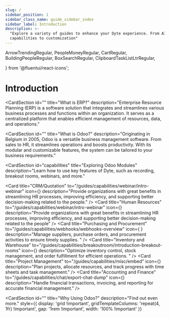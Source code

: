 ```yaml
---
slug: /
sidebar_position: 1
sidebar_class_name: guide_sidebar_index
sidebar_label: Introduction
description: >-
  "Explore a variety of guides to enhance your Dyte experience. From AI
  capabilities to customization"
---
```


  ArrowTrendingRegular,
  PeopleMoneyRegular,
  CartRegular,
  BuildingPeopleRegular,
  BoxSearchRegular,
  ClipboardTaskListLtrRegular,

} from '@fluentui/react-icons';

# Introduction

<CardSection
  id=""
  title="What is ERP?"
  description="Enterprise Resource Planning (ERP) is a software solution that integrates and streamlines various business processes and functions within an organization. It serves as a centralized platform that enables efficient management of resources, data, and operations."
  >
</CardSection>

<CardSection
  id=""
  title="What is Odoo?"
  description="Originating in Belgium in 2005, Odoo is a versatile business management software. From sales to HR, it streamlines operations and boosts productivity. With its modular and customizable features, the system can be tailored to your business requirements."
>
</CardSection>

<CardSection
  id="capabilities"
  title="Exploring Odoo Modules"
  description="Learn how to use key features of Dyte, such as recording, breakout rooms, webinars, and more."
>
  <Card
    title="CRM/Quotation"
    to="/guides/capabilities/webinar/intro-webinar"
    icon={<ArrowTrendingRegular />}
    description="Provide organizations with great benefits in streamlining HR processes, improving efficiency, and supporting better decision-making related to the people."
  />
  <Card
    title="Human Resources"
    to="/guides/capabilities/webinar/intro-webinar"
    icon={<BuildingPeopleRegular />}
    description="Provide organizations with great benefits in streamlining HR processes, improving efficiency, and supporting better decision-making related to the people"
  />
  <Card
    title="Purchasing and Procurement"
    to="/guides/capabilities/webhooks/webhooks-overview"
    icon={<CartRegular /> }
    description="Manage suppliers, purchase orders, and procurement activities to ensure timely supplies. "
  />
  <Card
    title="Inventory and Warehouse"
    to="/guides/capabilities/breakoutroom/introduction-breakout-rooms"
    icon={<BoxSearchRegular />}
    description="Optimize inventory control, stock management, and order fulfillment for efficient operations. "
  />
  <Card
    title="Project Management"
    to="/guides/capabilities/misc/embed"
    icon={<ClipboardTaskListLtrRegular />}
    description="Plan projects, allocate resources, and track progress with time sheets and task management."
  />
  <Card
    title="Accounting and Finance"
    to="/guides/capabilities/chat/export-chat-dump"
    icon={<PeopleMoneyRegular />}
    description="Handle financial transactions, invoicing, and reporting for accurate financial management."
  />
</CardSection>

<CardSection
  id=""
  title="Why Using Odoo?"
  description="Find out even more."
  style={{ 
    display: 'grid !important', 
    gridTemplateColumns: 'repeat(4, 1fr) !important', 
    gap: '1rem !important',
    width: '100% !important'
  }}
>
  <Card
    title="Comprehensive Suites"
    description="Odoo's integrated application cover various business processes, eliminating the need for multiple disjointed systems and promoting seamless data flow."
  />
  <Card
    title="Cost Effective"
    description="Being open-source, Odoo offers cost-effective implementation and maintenance options, making it an affordable solution for businesses of all sizes. "
  />
  <Card
    title="Customization"
    description="Odoo's highly customizable nature allows businesses to tailor the system to match their specific workflows and industry requirements, ensuring a perfect fit."
  />
  <Card
    title="Scalability"
    description="Odoo's modular approach enables businesses to start with the functionalities they need and scale up as their business grows, ensuring long-term sustainability."
  />
</CardSection>


<head>
  <title>Guides</title>
  <meta
    name="description"
    content=""
  />
</head>
